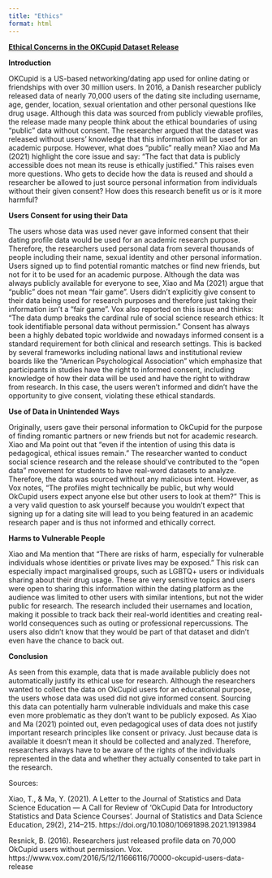 ```yaml
---
title: "Ethics"
format: html
---
```


<b><u>Ethical Concerns in the OKCupid Dataset Release</u></b>

**Introduction**

OKCupid is a US-based networking/dating app used for online dating or friendships with over 30 million users. In 2016, a Danish researcher publicly released data of nearly 70,000 users of the dating site including username, age, gender, location, sexual orientation and other personal questions like drug usage. Although this data was sourced from publicly viewable profiles, the release made many people think about the ethical boundaries of using “public” data without consent. The researcher argued that the dataset was released without users’ knowledge that this information will be used for an academic purpose. However, what does “public” really mean? Xiao and Ma (2021) highlight the core issue and say: “The fact that data is publicly accessible does not mean its reuse is ethically justified.” This raises even more questions. Who gets to decide how the data is reused and should a researcher be allowed to just source personal information from individuals without their given consent? How does this research benefit us or is it more harmful?

**Users Consent for using their Data**

The users whose data was used never gave informed consent that their dating profile data would be used for an academic research purpose. Therefore, the researchers used personal data from several thousands of people including their name, sexual identity and other personal information. Users signed up to find potential romantic matches or find new friends, but not for it to be used for an academic purpose. Although the data was always publicly available for everyone to see, Xiao and Ma (2021) argue that “public” does not mean “fair game”. Users didn’t explicitly give consent to their data being used for research purposes and therefore just taking their information isn’t a “fair game”. Vox also reported on this issue and thinks: “The data dump breaks the cardinal rule of social science research ethics: It took identifiable personal data without permission.” Consent has always been a highly debated topic worldwide and nowadays informed consent is a standard requirement for both clinical and research settings. This is backed by several frameworks including national laws and institutional review boards like the “American Psychological Association” which emphasize that participants in studies have the right to informed consent, including knowledge of how their data will be used and have the right to withdraw from research. In this case, the users weren’t informed and didn’t have the opportunity to give consent, violating these ethical standards.

**Use of Data in Unintended Ways**

Originally, users gave their personal information to OkCupid for the purpose of finding romantic partners or new friends but not for academic research. Xiao and Ma point out that “even if the intention of using this data is pedagogical, ethical issues remain.” The researcher wanted to conduct social science research and the release should’ve contributed to the “open data” movement for students to have real-word datasets to analyze. Therefore, the data was sourced without any malicious intent. However, as Vox notes, “The profiles might technically be public, but why would OkCupid users expect anyone else but other users to look at them?” This is a very valid question to ask yourself because you wouldn’t expect that signing up for a dating site will lead to you being featured in an academic research paper and is thus not informed and ethically correct.

**Harms to Vulnerable People**

Xiao and Ma mention that “There are risks of harm, especially for vulnerable individuals whose identities or private lives may be exposed.” This risk can especially impact marginalised groups, such as LGBTQ+ users or individuals sharing about their drug usage. These are very sensitive topics and users were open to sharing this information within the dating platform as the audience was limited to other users with similar intentions, but not the wider public for research. The research included their usernames and location, making it possible to track back their real-world identities and creating real-world consequences such as outing or professional repercussions. The users also didn’t know that they would be part of that dataset and didn’t even have the chance to back out.

**Conclusion**

As seen from this example, data that is made available publicly does not automatically justify its ethical use for research. Although the researchers wanted to collect the data on OkCupid users for an educational purpose, the users whose data was used did not give informed consent. Sourcing this data can potentially harm vulnerable individuals and make this case even more problematic as they don’t want to be publicly exposed. As Xiao and Ma (2021) pointed out, even pedagogical uses of data does not justify important research principles like consent or privacy. Just because data is available it doesn’t mean it should be collected and analyzed. Therefore, researchers always have to be aware of the rights of the individuals represented in the data and whether they actually consented to take part in the research.

Sources:

Xiao, T., & Ma, Y. (2021). A Letter to the Journal of Statistics and Data Science Education — A Call for Review of ‘OkCupid Data for Introductory Statistics and Data Science Courses’. Journal of Statistics and Data Science Education, 29(2), 214–215. https://doi.org/10.1080/10691898.2021.1913984

Resnick, B. (2016). Researchers just released profile data on 70,000 OkCupid users without permission. Vox. https://www.vox.com/2016/5/12/11666116/70000-okcupid-users-data-release
